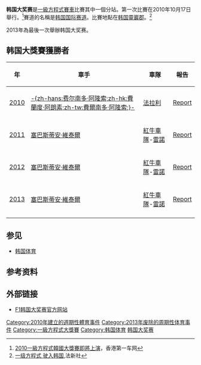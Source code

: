 {{noteTA
|G1=F1
}}
{{F1 race
| Name                  = 韩国大奖赛
| Flag                  = Flag of South Korea.svg
| Circuit               = [[韩国国际赛道|韩国国际赛道]]
| Circuit_image         = Korea international circuit v3.svg
| Laps                  = 55
| Circuit_length_km     = 5.615
| Circuit_length_mi     = 3.48
| Race_length_km        = 308.825
| Race_length_mi        = 191.4
| First_held            = 2010
| Last_held             = 2013
| Times_held            = 4
| Most_wins_driver      = {{flagicon|GER}} [[塞巴斯蒂安·维特尔|塞巴斯蒂安·维特尔]] (3)
| Most_wins_constructor = {{flagicon|AUT}} [[红牛车队|红牛车队]] (3)
| Current_year          = 2013
| Pole_driver           = {{flagicon|GER}} [[塞巴斯蒂安·维特尔|塞巴斯蒂安·维特尔]]
| Pole_team             = [[红牛车队|红牛]]-[[雷诺车队|雷诺]]
| Pole_time             = 1:37.202
| Winner                = {{flagicon|GER}} [[塞巴斯蒂安·维特尔|塞巴斯蒂安·维特尔]]
| Winning_team          = [[红牛车队|红牛]]-[[雷诺车队|雷诺]]
| Winning_time          = 1小时43分13.701秒
| Second                = {{flagicon|FIN}} [[基米·莱科宁|基米·莱科宁]]
| Second_team           = [[路特斯F1车队|路特斯]]-[[雷诺车队|雷诺]]
| Second_time           = +4.224秒
| Third                 = {{flagicon|FRA}} [[罗曼·格罗斯让|罗曼·格罗斯让]]
| Third_team            = [[路特斯F1车队|路特斯]]-[[雷诺车队|雷诺]]
| Third_time            = +4.927秒
| Fastest_lap_driver    = {{flagicon|GER}} [[塞巴斯蒂安·维特尔|塞巴斯蒂安·维特尔]]
| Fastest_lap_team      = [[红牛车队|红牛]]-[[雷诺车队|雷诺]]
| Fastest_lap           = 1:41.380
}}
'''韩国大奖赛'''是[[一級方程式賽車|一級方程式賽車]]比賽其中一個分站。第一次比賽在2010年10月17日舉行。<ref>[http://www.car1.hk/news/kic-2010/ 2010一級方程式韓國大獎賽即將上演]，香港第一车网</ref>賽道的名稱是[[韩国国际赛道|韩国国际赛道]]。比賽地點在[[韩国|韩国]][[靈巖郡|靈巖郡]]。<ref>[http://apdforum.com/zh/article/rmiap/articles/print/departments/sports/2011/04/01/feature-01 一级方程式 驶入韩国]{{dead link|date=2018年5月 |bot=InternetArchiveBot |fix-attempted=yes }},法新社</ref>

2013年為最後一次舉辦韩国大奖赛。

== 韩国大獎賽獲勝者 ==
{| class="wikitable" style="font-size: 95%;"
|-
! 年
! 車手
! 車隊
! 報告
|-
! [[2010年世界一级方程式锦标赛|2010]]
| {{flagicon|Spain}} [[费尔南多·阿隆索|-{zh-hans:费尔南多·阿隆索;zh-hk:費蘭度·阿朗素;zh-tw:費爾南多·阿隆索;}-]]
| [[法拉利車隊|法拉利]]
| [[2010年韩国大奖赛|Report]]
|-
! [[2011年世界一级方程式锦标赛|2011]]
| {{flagicon|GER}} [[塞巴斯蒂安·維泰爾|塞巴斯蒂安·維泰爾]]
| [[紅牛車隊|紅牛車隊]]-[[雷諾車隊|雷諾]]
| [[2011年韩国大奖赛|Report]]
|-
! [[2012年世界一级方程式锦标赛|2012]]
| {{flagicon|GER}} [[塞巴斯蒂安·維泰爾|塞巴斯蒂安·維泰爾]]
| [[紅牛車隊|紅牛車隊]]-[[雷諾車隊|雷諾]]
| [[2012年韩国大奖赛|Report]]
|-
! [[2013年世界一级方程式锦标赛|2013]]
| {{flagicon|GER}} [[塞巴斯蒂安·維泰爾|塞巴斯蒂安·維泰爾]]
| [[紅牛車隊|紅牛車隊]]-[[雷諾車隊|雷諾]]
| [[2013年韩国大奖赛|Report]]
|-
|}

== 参见 ==
*[[韩国体育|韩国体育]]

== 参考资料 ==
{{reflist}}

== 外部链接 ==
* [https://web.archive.org/web/20100125024157/http://www.f1korea.go.kr/ F1韩国大奖赛官方网站]

{{一级方程式大奖赛}}

{{DEFAULTSORT:Korean Grand Prix}}
[[Category:2010年建立的週期性體育事件|Category:2010年建立的週期性體育事件]]
[[Category:2013年废除的周期性体育事件|Category:2013年废除的周期性体育事件]]
[[Category:一級方程式大獎賽|Category:一級方程式大獎賽]]
[[Category:韩国体育|Category:韩国体育]]
[[Category:韩国大奖赛|]]